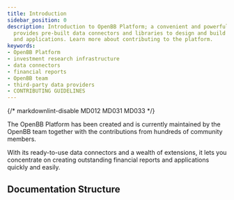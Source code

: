 ```yaml
---
title: Introduction
sidebar_position: 0
description: Introduction to OpenBB Platform; a convenient and powerful tool that
  provides pre-built data connectors and libraries to design and build financial reports
  and applications. Learn more about contributing to the platform.
keywords:
- OpenBB Platform
- investment research infrastructure
- data connectors
- financial reports
- OpenBB team
- third-party data providers
- CONTRIBUTING GUIDELINES
---
```


{/* markdownlint-disable MD012 MD031 MD033 */}


<HeadTitle title="OpenBB Platform Docs" />

The OpenBB Platform has been created and is currently maintained by the OpenBB team together with the contributions from hundreds of community members.

With its ready-to-use data connectors and a wealth of extensions, it lets you concentrate on creating outstanding financial reports and applications quickly and easily.

## Documentation Structure

<ul className="grid grid-cols-1 gap-2 -ml-6">
<NewReferenceCard
    title="Getting Started"
    description="Short goal-oriented examples to help users achieve specific tasks."
    url="platform/getting_started"
/>
<NewReferenceCard
    title="User Guides"
    description="In-depth learning-oriented tutorials to help users learn how to work and build with the OpenBB Platform."
    url="platform/user_guides"
/>
<NewReferenceCard
    title="Developer Guides"
    description="In-depth explanatory articles to help developing with the OpenBB Platform."
    url="platform/developer_guide"
/>
<NewReferenceCard
    title="Command Reference"
    description="Provides detailed information about the command structure, parameters, outputs, examples, and more for the OpenBB Platform endpoints."
    url="/platform/reference"
/>
<NewReferenceCard
    title="Data Model Reference"
    description="Provides detailed information about the standard data models used in the OpenBB Platform."
    url="/platform/data_models"
/>
<NewReferenceCard
    title="FAQs"
    description="Provides answers to frequently asked questions."
    url="/platform/faqs"
/>
<NewReferenceCard
    title="Licensing"
    description="Provides information about the licensing of the OpenBB Platform."
    url="/platform/licensing"
/>
</ul>
